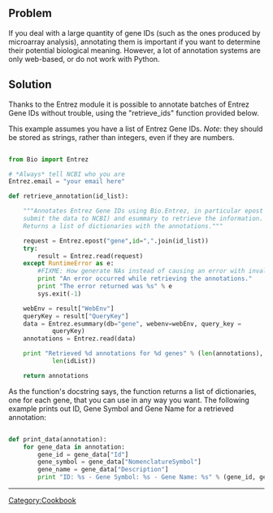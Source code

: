 == Problem ==

If you deal with a large quantity of gene IDs (such as the ones produced by microarray analysis), annotating them is important if you want to determine their potential biological meaning. However, a lot of annotation systems are only web-based, or do not work with Python. 

== Solution ==

Thanks to the Entrez module it is possible to annotate batches of Entrez Gene IDs without trouble, using the "retrieve_ids" function provided below.

This example assumes you have a list of Entrez Gene IDs. ''Note'': they should be stored as strings, rather than integers, even if they are numbers.

<source lang=Python>

from Bio import Entrez

# *Always* tell NCBI who you are
Entrez.email = "your email here"

def retrieve_annotation(id_list):

    """Annotates Entrez Gene IDs using Bio.Entrez, in particular epost (to
    submit the data to NCBI) and esummary to retrieve the information. 
    Returns a list of dictionaries with the annotations."""

    request = Entrez.epost("gene",id=",".join(id_list))
    try:
        result = Entrez.read(request)
    except RuntimeError as e:
        #FIXME: How generate NAs instead of causing an error with invalid IDs?
        print "An error occurred while retrieving the annotations."
        print "The error returned was %s" % e
        sys.exit(-1)

    webEnv = result["WebEnv"]
    queryKey = result["QueryKey"]
    data = Entrez.esummary(db="gene", webenv=webEnv, query_key =
            queryKey)
    annotations = Entrez.read(data)

    print "Retrieved %d annotations for %d genes" % (len(annotations),
            len(idList))

    return annotations
</source>

As the function's docstring says, the function returns a list of dictionaries, one for each gene, that you can use in any way you want. The following example prints out ID, Gene Symbol and Gene Name for a retrieved annotation:

<source lang=Python>

def print_data(annotation):
    for gene_data in annotation:
        gene_id = gene_data["Id"]
        gene_symbol = gene_data["NomenclatureSymbol"]
        gene_name = gene_data["Description"]
        print "ID: %s - Gene Symbol: %s - Gene Name: %s" % (gene_id, gene_symbol, gene_name)
</source>


----
[[Category:Cookbook]]
